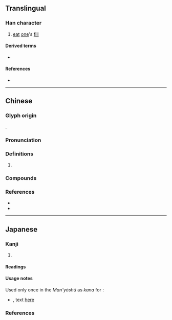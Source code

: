 {{character info/new}}
==Translingual==

===Han character===
{{Han char|rn=94|rad=犬|as=08|sn=12|four=63234|canj=ABIK|ids=⿰⿱日月犬}}

# [[eat]] [[one]]'s [[fill]]

====Derived terms====
* {{l|mul|厭}}

====References====
* {{Han ref|kx=0713.100|dkj=20482|dj=1125.050|hdz=21351.050|uh=7312|ud=29458|bh=DA6D|bd=55917}}

----

==Chinese==
{{zh-forms}}

===Glyph origin===
{{Han etym}}
{{Han compound|甘|肰|c1=s|c2=s|ls=ic}}.

===Pronunciation===
{{zh-pron
|m=yàn,yān
|c=ngaat3,aat3,jim3,jim2,jim1
|mc=y
|oc=y
|cat=
}}

===Definitions===
{{zh-hanzi}}

# {{rfdef|zh}}

===Compounds===
{{zh-der|猒倦|猒猒}}

===References===
* {{R:twedu|B02542}}
* {{R:yue:Hanzi}}

----

==Japanese==

===Kanji===
{{ja-kanji|grade=|rs=犬08}}

# {{defn|lang=ja|sort=犬08}}

====Readings====
{{ja-readings
|goon=えん<えん<えむ<!--, よう<えふ-->
|kanon=えん<えん<えむ<!--, よう<えふ-->
|kanyoon=おん<おん<おむ<!--, おう<おふ-->
|kun=あ-きる
}}

====Usage notes====
Used only once in the ''Man'yōshū'' as {{m|ja|借音|tr=shakuon}} ''kana'' for {{IPAfont|⟨u⟩}}:
* {{RQ:Manyoshu|19|4214}}, text [http://jti.lib.virginia.edu/japanese/manyoshu/Man19Yo.html#4214 here]
*: {{ja-usex|m=[...]　世間%之 '''猒'''家口都良家苦 開花%毛 時%尓宇都呂布　[...]|m_kana=[...]　よのなか%の '''う'''けくつらけく さくはな%も とき%にうつろふ　[...]|[...]　世の中の'''憂'''けく辛けく咲く花も時に移ろふ　[...]|[...]　よ の なかの '''う'''けく つらけく さく はな も とき に うつろふ　[...]|rom=...yo-no-naka no '''u'''keku tsurakeku saku hana mo toki ni utsurou...|This world is a sad and and painful place. The blossoms scatter with the season, and life, too, is evanescent.<ref>{{cite-book|1982|Paula Doe|author2=Yakamochi Ōtomo|A Warbler's Song in the Dusk: The Life and Work of {{w|Ōtomo no Yakamochi|Ōtomo Yakamochi}} (718-785)|contributor=University of California, Berkeley. Center for Japanese Studies|edition=illustrated|publisher=University of California Press|isbn=0520043464|page=174}}</ref>|sort=う}}

===References===
<references/>
